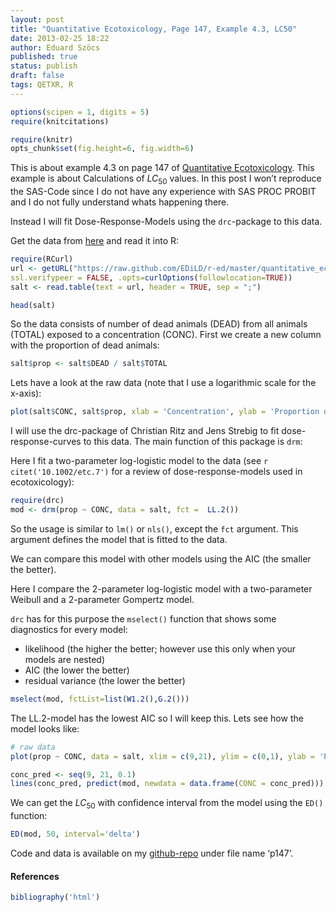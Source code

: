 ```yaml
---
layout: post
title: "Quantitative Ecotoxicology, Page 147, Example 4.3, LC50"
date: 2013-02-25 18:22
author: Eduard Szöcs
published: true
status: publish
draft: false
tags: QETXR, R
---
```

```r
options(scipen = 1, digits = 5)
require(knitcitations)
```
```r
require(knitr)
opts_chunk$set(fig.height=6, fig.width=6)
```

This is about example 4.3 on page 147 of [Quantitative Ecotoxicology](http://www.crcpress.com/product/isbn/9781439835647). This example is about Calculations of $LC_{50}$ values.
In this post I won't reproduce the SAS-Code since I do not have any experience with SAS PROC PROBIT and I do not fully understand whats happening there.

Instead I will fit Dose-Response-Models using the `drc`-package to this data.


Get the data from [here](https://raw.github.com/EDiLD/r-ed/master/quantitative_ecotoxicology/data/p147.csv) and read it into R:

```r
require(RCurl)
url <- getURL("https://raw.github.com/EDiLD/r-ed/master/quantitative_ecotoxicology/data/p147.csv",
ssl.verifypeer = FALSE, .opts=curlOptions(followlocation=TRUE))
salt <- read.table(text = url, header = TRUE, sep = ";")
```
```r
head(salt)
```

So the data consists of number of dead animals (DEAD) from all animals (TOTAL) exposed to a concentration (CONC).
First we create a new column with the proportion of dead animals:

```r
salt$prop <- salt$DEAD / salt$TOTAL
```

Lets have a look at the raw data (note that I use a logarithmic scale for the x-axis):
```r
plot(salt$CONC, salt$prop, xlab = 'Concentration', ylab = 'Proportion dead', log='x')
```


I will use the drc-package of Christian Ritz and Jens Strebig to fit dose-response-curves to this data. The main function of this package is `drm`:


Here I fit a two-parameter log-logistic model to the data (see `r citet('10.1002/etc.7')` for a review of dose-response-models used in ecotoxicology):
```r
require(drc)
mod <- drm(prop ~ CONC, data = salt, fct =  LL.2())
```

So the usage is similar to `lm()` or `nls()`, except the `fct` argument. This argument defines the model that is fitted to the data.

We can compare this model with other models using the AIC (the smaller the better). 

Here I compare the 2-parameter log-logistic model with a two-parameter Weibull and a 2-parameter Gompertz model. 

`drc` has for this purpose the `mselect()` function that shows some diagnostics for every model:

* likelihood (the higher the better; however use this only when your models are nested)
* AIC (the lower the better)
* residual variance (the lower the better)

```r
mselect(mod, fctList=list(W1.2(),G.2()))
```

The LL.2-model has the lowest AIC so I will keep this. 
Lets see how the model looks like:
```r
# raw data
plot(prop ~ CONC, data = salt, xlim = c(9,21), ylim = c(0,1), ylab = 'Proportion dead', xlab = 'Concentration')

conc_pred <- seq(9, 21, 0.1)
lines(conc_pred, predict(mod, newdata = data.frame(CONC = conc_pred)))
```

We can get the $LC_{50}$ with confidence interval from the model using the `ED()` function:
```r
ED(mod, 50, interval='delta')
```

Code and data is available on my [github-repo](https://github.com/EDiLD/r-ed/tree/master/quantitative_ecotoxicology) under file name 'p147'.

#### References

```r
bibliography('html')
```

